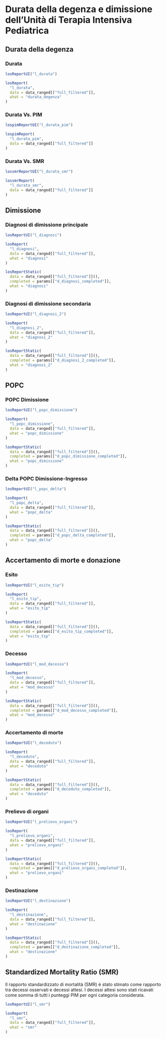 # Durata della degenza e dimissione dell'Unità di Terapia Intensiva Pediatrica {#los .tabset .tabset-fade .tabset-pills}

<!-- cat("## Overview {-}") -->



## Durata della degenza {.tabset .tabset-dropdown}

### Durata
```r
losReportUI("l_durata")
```

```r
losReport(
  "l_durata",
  data = data_ranged[["full_filtered"]],
  what = "durata_degenza"
)
```

### Durata Vs. PIM

```r
lospimReportUI("l_durata_pim")
```

```r
lospimReport(
  "l_durata_pim",
  data = data_ranged[["full_filtered"]]
)
```

### Durata Vs. SMR

```r
lossmrReportUI("l_durata_smr")
```

```r
lossmrReport(
  "l_durata_smr",
  data = data_ranged[["full_filtered"]]
)
```


## Dimissione {.tabset .tabset-dropdown}

### Diagnosi di dimissione principale
```r
losReportUI("l_diagnosi")
```

```r
losReport(
  "l_diagnosi",
  data = data_ranged[["full_filtered"]],
  what = "diagnosi"
)
```

```r
losReportStatic(
  data = data_ranged[["full_filtered"]](),
  completed = params[["d_diagnosi_completed"]],
  what = "diagnosi"
)
```

### Diagnosi di dimissione secondaria
```r
losReportUI("l_diagnosi_2")
```

```r
losReport(
  "l_diagnosi_2",
  data = data_ranged[["full_filtered"]],
  what = "diagnosi_2"
)
```

```r
losReportStatic(
  data = data_ranged[["full_filtered"]](),
  completed = params[["d_diagnosi_2_completed"]],
  what = "diagnosi_2"
)
```

## POPC  {.tabset .tabset-dropdown}

### POPC Dimissione

```r
losReportUI("l_popc_dimissione")
```

```r
losReport(
  "l_popc_dimissione",
  data = data_ranged[["full_filtered"]],
  what = "popc_dimissione"
)
```

```r
losReportStatic(
  data = data_ranged[["full_filtered"]](),
  completed = params[["d_popc_dimissione_completed"]],
  what = "popc_dimissione"
)
```

### Delta POPC Dimissione-Ingresso

```r
losReportUI("l_popc_delta")
```

```r
losReport(
  "l_popc_delta",
  data = data_ranged[["full_filtered"]],
  what = "popc_delta"
)
```

```r
losReportStatic(
  data = data_ranged[["full_filtered"]](),
  completed = params[["d_popc_delta_completed"]],
  what = "popc_delta"
)
```

## Accertamento di morte e donazione {.tabset .tabset-dropdown}

### Esito
```r
losReportUI("l_esito_tip")
```

```r
losReport(
  "l_esito_tip",
  data = data_ranged[["full_filtered"]],
  what = "esito_tip"
)
```

```r
losReportStatic(
  data = data_ranged[["full_filtered"]](),
  completed = params[["d_esito_tip_completed"]],
  what = "esito_tip"
)
```

### Decesso
```r
losReportUI("l_mod_decesso")
```

```r
losReport(
  "l_mod_decesso",
  data = data_ranged[["full_filtered"]],
  what = "mod_decesso"
)
```

```r
losReportStatic(
  data = data_ranged[["full_filtered"]](),
  completed = params[["d_mod_decesso_completed"]],
  what = "mod_decesso"
)
```


### Accertamento di morte
```r
losReportUI("l_deceduto")
```

```r
losReport(
  "l_deceduto",
  data = data_ranged[["full_filtered"]],
  what = "deceduto"
)
```

```r
losReportStatic(
  data = data_ranged[["full_filtered"]](),
  completed = params[["d_deceduto_completed"]],
  what = "deceduto"
)
```

### Prelievo di organi
```r
losReportUI("l_prelievo_organi")
```

```r
losReport(
  "l_prelievo_organi",
  data = data_ranged[["full_filtered"]],
  what = "prelievo_organi"
)
```

```r
losReportStatic(
  data = data_ranged[["full_filtered"]](),
  completed = params[["d_prelievo_organi_completed"]],
  what = "prelievo_organi"
)
```

### Destinazione
```r
losReportUI("l_destinazione")
```

```r
losReport(
  "l_destinazione",
  data = data_ranged[["full_filtered"]],
  what = "destinazione"
)
```

```r
losReportStatic(
  data = data_ranged[["full_filtered"]](),
  completed = params[["d_destinazione_completed"]],
  what = "destinazione"
)
```

<!-- ## Standardized Mortality Ratio (SMR) {.tabset .tabset-dropdown} -->
## Standardized Mortality Ratio (SMR)

Il rapporto standardizzato di mortalità (SMR) è stato stimato come rapporto tra decessi osservati e decessi attesi.
I decessi attesi sono stati ricavati come somma di tutti i punteggi PIM per ogni categoria considerata.

<!-- ### Units -->
```r
losReportUI("l_smr")
```

```r
losReport(
  "l_smr",
  data = data_ranged[["full_filtered"]],
  what = "smr"
)
```

<!--#### Units -->
<!--### PIM2 and PIM3 -->

<!--### Age-->

<!--### Year-->

<!--### Type-->


<!--#### Predictive mortality models {.tabset .tabset-dropdown}-->
